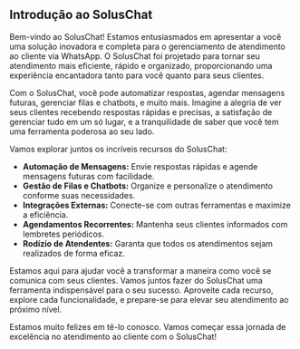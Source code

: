## Introdução ao SolusChat

Bem-vindo ao SolusChat! Estamos entusiasmados em apresentar a você uma solução inovadora e completa para o gerenciamento de atendimento ao cliente via WhatsApp. O SolusChat foi projetado para tornar seu atendimento mais eficiente, rápido e organizado, proporcionando uma experiência encantadora tanto para você quanto para seus clientes.

Com o SolusChat, você pode automatizar respostas, agendar mensagens futuras, gerenciar filas e chatbots, e muito mais. Imagine a alegria de ver seus clientes recebendo respostas rápidas e precisas, a satisfação de gerenciar tudo em um só lugar, e a tranquilidade de saber que você tem uma ferramenta poderosa ao seu lado.

Vamos explorar juntos os incríveis recursos do SolusChat:

- **Automação de Mensagens:** Envie respostas rápidas e agende mensagens futuras com facilidade.
- **Gestão de Filas e Chatbots:** Organize e personalize o atendimento conforme suas necessidades.
- **Integrações Externas:** Conecte-se com outras ferramentas e maximize a eficiência.
- **Agendamentos Recorrentes:** Mantenha seus clientes informados com lembretes periódicos.
- **Rodízio de Atendentes:** Garanta que todos os atendimentos sejam realizados de forma eficaz.

Estamos aqui para ajudar você a transformar a maneira como você se comunica com seus clientes. Vamos juntos fazer do SolusChat uma ferramenta indispensável para o seu sucesso. Aproveite cada recurso, explore cada funcionalidade, e prepare-se para elevar seu atendimento ao próximo nível.

Estamos muito felizes em tê-lo conosco. Vamos começar essa jornada de excelência no atendimento ao cliente com o SolusChat!
